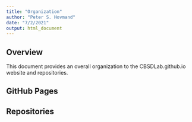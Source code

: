 ```yaml
---
title: "Organization"
author: "Peter S. Hovmand"
date: "7/2/2021"
output: html_document
---
```


## Overview

This document provides an overall organization to the CBSDLab.github.io website and repositories.

## GitHub Pages


## Repositories